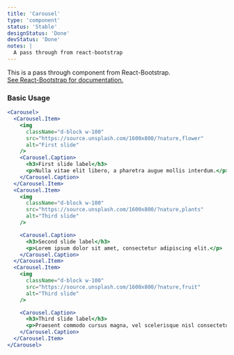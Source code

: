 ```yaml
---
title: 'Carousel'
type: 'component'
status: 'Stable'
designStatus: 'Done'
devStatus: 'Done'
notes: |
  A pass through from react-bootstrap
---
```


<p className="lead">
  This is a pass through component from React-Bootstrap.<br/>
  <a href="https://react-bootstrap.github.io/components/carousel/" target="_blank" rel="noopener noreferrer">
    See React-Bootstrap for documentation.
  </a>
</p>

### Basic Usage

```jsx live
<Carousel>
  <Carousel.Item>
    <img
      className="d-block w-100"
      src="https://source.unsplash.com/1600x800/?nature,flower"
      alt="First slide"
    />
    <Carousel.Caption>
      <h3>First slide label</h3>
      <p>Nulla vitae elit libero, a pharetra augue mollis interdum.</p>
    </Carousel.Caption>
  </Carousel.Item>
  <Carousel.Item>
    <img
      className="d-block w-100"
      src="https://source.unsplash.com/1600x800/?nature,plants"
      alt="Third slide"
    />

    <Carousel.Caption>
      <h3>Second slide label</h3>
      <p>Lorem ipsum dolor sit amet, consectetur adipiscing elit.</p>
    </Carousel.Caption>
  </Carousel.Item>
  <Carousel.Item>
    <img
      className="d-block w-100"
      src="https://source.unsplash.com/1600x800/?nature,fruit"
      alt="Third slide"
    />

    <Carousel.Caption>
      <h3>Third slide label</h3>
      <p>Praesent commodo cursus magna, vel scelerisque nisl consectetur.</p>
    </Carousel.Caption>
  </Carousel.Item>
</Carousel>
```
